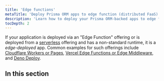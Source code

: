 ```yaml
---
title: 'Edge functions'
metaTitle: 'Deploy Prisma ORM apps to edge function (distributed FaaS) providers'
description: 'Learn how to deploy your Prisma ORM-backed apps to edge functions like Cloudflare Workers or Vercel Edge Functions'
tocDepth: 2
---
```


<TopBlock>

If your application is deployed via an "Edge Function" offering or is deployed from a [serverless](/orm/prisma-client/deployment/serverless) offering and has a non-standard runtime, it is a _edge-deployed_ app. Common examples for such offerings include [Cloudflare Workers or Pages](/orm/prisma-client/deployment/edge/deploy-to-cloudflare), [Vercel Edge Functions or Edge Middleware](/orm/prisma-client/deployment/edge/deploy-to-vercel), and [Deno Deploy](/orm/prisma-client/deployment/edge/deploy-to-deno-deploy).

</TopBlock>

## In this section

<Subsections />
